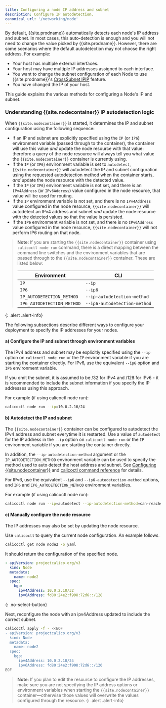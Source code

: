 ```yaml
---
title: Configuring a node IP address and subnet
description: Configure IP autodetection.
canonical_url: '/networking/node'
---
```


By default, {{site.prodname}} automatically detects each node's IP address and subnet.  In most cases,
this auto-detection is enough and you will not need to change the value picked by {{site.prodname}}.
However, there are some scenarios where the default autodetection may not choose the right
address.  For example:

-  Your host has multiple external interfaces.
-  Your host may have multiple IP addresses assigned to each interface.
-  You want to change the subnet configuration of each Node to use {{site.prodname}}'s
   [CrossSubnet IPIP]({{site.baseurl}}/networking/vxlan-ipip) feature.
-  You have changed the IP of your host.

This guide explains the various methods for configuring a Node's IP and subnet.

### Understanding {{site.nodecontainer}} IP autodetection logic

When `{{site.nodecontainer}}` is started, it determines the IP and subnet configuration using the
following sequence:

-  If an IP and subnet are explicitly specified using the `IP` (or `IP6`) environment variable (passed through
   to the container), the container will use this value *and* update the node
   resource with that value: therefore a query of the node resource will always tell you what
   value the `{{site.nodecontainer}}` container is currently using.
-  If the `IP` (or `IP6`) environment variable is set to `autodetect`, `{{site.nodecontainer}}` will autodetect
   the IP and subnet configuration using the requested autodetection method when the
   container starts, *and* update the node resource with the detected value.
-  If the `IP` (or `IP6`) environment variable is not set, and there *is* an `IPv4Address` (or `IPv6Address`)
   value configured in the node resource, that value will be used for routing.
-  If the `IP` environment variable is not set, and there is no `IPv4Address` value configured in the node
   resource, `{{site.nodecontainer}}` will autodetect an IPv4 address and subnet *and* update the
   node resource with the detected values so that the value is persisted.
-  If the `IP6` environment variable is not set, and there is no `IPv6Address` value configured in the node
   resource, `{{site.nodecontainer}}` will not perform IP6 routing on that node.

> **Note**: If you are starting the `{{site.nodecontainer}}` container using `calicoctl node run` command,
> there is a direct mapping between the command line switches and the environment variables that are
> passed through to the `{{site.nodecontainer}}` container. These are listed below:
>
> | Environment                | CLI                          |
> |----------------------------|------------------------------|
> | `IP`                       | `--ip`                       |
> | `IP6`                      | `--ip6`                      |
> | `IP_AUTODETECTION_METHOD`  | `--ip-autodetection-method`  |
> | `IP6_AUTODETECTION_METHOD` | `--ip6-autodetection-method` |
{: .alert .alert-info}

The following subsections describe different ways to configure your deployment to
specify the IP addresses for your nodes.

#### a) Configure the IP and subnet through environment variables

The IPv4 address and subnet may be explicitly specified using the `--ip` option on
`calicoctl node run` or the `IP` environment variable if you are starting the container
directly.  For IPv6, use the equivalent `--ip6` option and `IP6` environment variable.

If you omit the subnet, it is assumed to be /32 for IPv4 and /128 for IPv6 - it is
recommended to include the subnet information if you specify the IP addresses using
this approach.

For example (if using calicoctl node run):
```bash
calicoctl node run --ip=10.0.2.10/24
```

#### b) Autodetect the IP and subnet

The `{{site.nodecontainer}}` container can be configured to autodetect the IPv4 address and subnet everytime it
is restarted.  Use a value of `autodetect` for the IP address in the `--ip` option
on `calicoctl node run` or the `IP` environment variable if you are starting the container
directly.

In addition, the `--ip-autodetection-method` argument or the `IP_AUTODETECTION_METHOD`
environment variable can be used to specify the method used to auto detect the host address
and subnet.  See [Configuring {{site.nodecontainer}}]({{site.baseurl}}/reference/node/configuration)
and [calicoctl command reference]({{site.baseurl}}/reference/calicoctl/node/run)
for details.

For IPv6, use the equivalent `--ip6` and `--ip6-autodetection-method` options,
and `IP6` and `IP6_AUTODETECTION_METHOD` environment variables.

For example (if using calicoctl node run):
```bash
calicoctl node run --ip=autodetect --ip-autodetection-method=can-reach=8.8.8.8
```

#### c) Manually configure the node resource

The IP addresses may also be set by updating the node resource.

Use `calicoctl` to query the current node configuration. An example follows.

```bash
calicoctl get node node2 -o yaml
```

It should return the configuration of the specified node.

```yaml
- apiVersion: projectcalico.org/v3
  kind: Node
  metadata:
    name: node2
  spec:
    bgp:
      ipv4Address: 10.0.2.10/32
      ipv6Address: fd80:24e2:f998:72d6::/128
```
{: .no-select-button}

Next, reconfigure the node with an ipv4Address updated to include the correct
subnet.

```bash
calicoctl apply -f - <<EOF
- apiVersion: projectcalico.org/v3
  kind: Node
  metadata:
    name: node2
  spec:
    bgp:
      ipv4Address: 10.0.2.10/24
      ipv6Address: fd80:24e2:f998:72d6::/120
EOF
```

> **Note**: If you plan to edit the resource to configure the IP addresses, make sure
> you are not specifying the IP address options or environment variables when starting the
>`{{site.nodecontainer}}` container—otherwise those values will overwrite the values
> configured through the resource.
{: .alert .alert-info}

